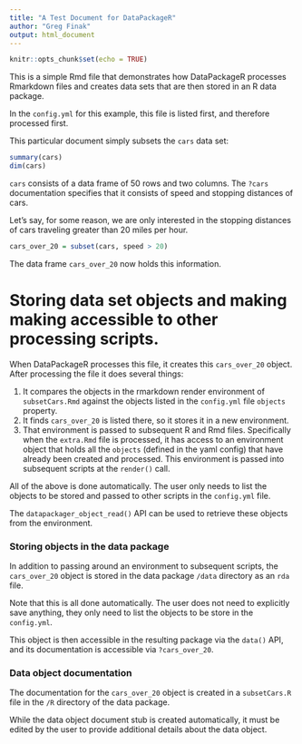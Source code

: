 ```yaml
---
title: "A Test Document for DataPackageR"
author: "Greg Finak"
output: html_document
---
```


```r
knitr::opts_chunk$set(echo = TRUE)
```

This is a simple Rmd file that demonstrates how DataPackageR processes Rmarkdown files and creates data sets
that are then stored in an R data package. 

In the `config.yml` for this example, this file is listed first, and therefore processed first.

This particular document simply subsets the `cars` data set:

```r
summary(cars)
dim(cars)
```

`cars` consists of a data frame of 50 rows and two columns. The `?cars` documentation specifies that it consists of speed and stopping distances of cars.

Let's say, for some reason, we are only interested in the stopping distances of cars traveling greater than 20 miles per hour.

```r
cars_over_20 = subset(cars, speed > 20)
```

The data frame `cars_over_20` now holds this information. 

# Storing data set objects and making making accessible to other processing scripts. 

When DataPackageR processes this file, it creates this `cars_over_20` object. After processing the file it does several things:

1. It compares the objects in the rmarkdown render environment of `subsetCars.Rmd` against the objects listed in the `config.yml` file `objects` property. 
2. It finds `cars_over_20` is listed there, so it stores it in a new environment.
3. That environment is passed to subsequent R and Rmd files. Specifically when the `extra.Rmd` file is processed, it has access to an environment object that holds all the `objects` (defined in the yaml config) that have already been created and processed. This environment is passed into subsequent scripts at the `render()` call. 

All of the above is done automatically. The user only needs to list the objects to be stored and passed to other scripts in the `config.yml` file. 

The `datapackager_object_read()` API can be used to retrieve these objects from the environment. 

### Storing objects in the data package

In addition to passing around an environment to subsequent scripts, the `cars_over_20` object is stored in the data package `/data` directory as an `rda` file. 

Note that this is all done automatically. The user does not need to explicitly save anything, they only need to list the objects to be store in the `config.yml`. 

This object is then accessible in the resulting package via the `data()` API, and its documentation is accessible via `?cars_over_20`. 

### Data object documentation

The documentation for the `cars_over_20` object is created in a `subsetCars.R` file in the `/R` directory of the data package. 

While the data object document stub is created automatically, it must be edited by the user to provide additional details about the data object.


